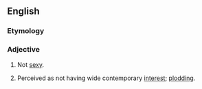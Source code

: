 ==English==

===Etymology===
{{prefix|un|sexy}}

===Adjective===
{{en-adj|er}}

# Not [[sexy]].
# {{context|of research etc|lang=en}} Perceived as not having wide contemporary [[interest]]; [[plodding]].